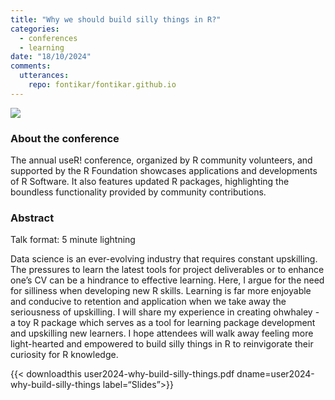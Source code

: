 ```yaml
---
title: "Why we should build silly things in R?"
categories:
  - conferences
  - learning
date: "18/10/2024"
comments:
  utterances:
    repo: fontikar/fontikar.github.io
---
```


![](user-banner.png)


### About the conference

The annual useR! conference, organized by R community volunteers, and supported by the R Foundation showcases applications and developments of R Software. It also features updated R packages, highlighting the boundless functionality provided by community contributions. 

### Abstract

Talk format: 5 minute lightning 

Data science is an ever-evolving industry that requires constant upskilling. The pressures to learn the latest tools for project deliverables or to enhance one’s CV can be a hindrance to effective learning. Here, I argue for the need for silliness when developing new R skills. Learning is far more enjoyable and conducive to retention and application when we take away the seriousness of upskilling. I will share my experience in creating ohwhaley - a toy R package which serves as a tool for learning package development and upskilling new learners. I hope attendees will walk away feeling more light-hearted and empowered to build silly things in R to reinvigorate their curiosity for R knowledge.

{{< downloadthis user2024-why-build-silly-things.pdf dname=user2024-why-build-silly-things label="Slides">}}